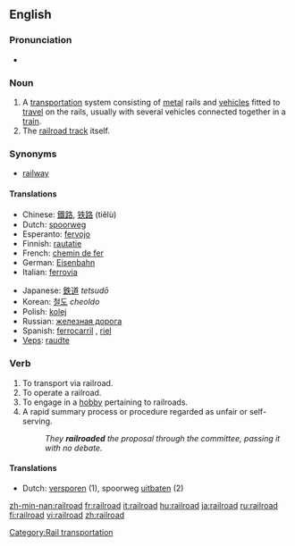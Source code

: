 {{wikipedia}}
==English==

===Pronunciation===
*{{audio|en-us-railroad.ogg|Audio (US)}}


===Noun===
{{en-noun}}

# A [[transportation]] system consisting of [[metal]] rails and [[vehicle]]s fitted to [[travel]] on the rails, usually with several vehicles connected together in a [[train]].
# The [[railroad track]] itself.

===Synonyms===
*[[railway]]

====Translations====
{{top}}
*Chinese: [[鐵路]], [[铁路]] (tiělù)
*Dutch: [[spoorweg]] {{m}}
*Esperanto: [[fervojo]]
*Finnish: [[rautatie]]
*French: [[chemin de fer]] {{m}}
*German: [[Eisenbahn]] {{f}}
*Italian: [[ferrovia]] {{f}}
{{mid}}
*Japanese: [[鉄道]] ''tetsudō''
*Korean: [[철도]] ''cheoldo''
*Polish: [[kolej]] {{f}}
*Russian: [[железная дорога]] {{f}}
*Spanish: [[ferrocarril]] {{m}}, [[riel]] {{m}}
*[[Veps]]: [[raudte]]
{{bottom}}

===Verb===
{{en-verb}}

# To transport via railroad.
# To operate a railroad.
# To engage in a [[hobby]] pertaining to railroads.
# A rapid summary process or procedure regarded as unfair or self-serving.
#:''They '''railroaded''' the proposal through the committee, passing it with no debate.''

====Translations====
{{rfc-trans}}
*Dutch: [[versporen]] (1), spoorweg [[uitbaten]] (2)

[[Category:Rail transportation]]

[[zh-min-nan:railroad]]
[[fr:railroad]]
[[it:railroad]]
[[hu:railroad]]
[[ja:railroad]]
[[ru:railroad]]
[[fi:railroad]]
[[vi:railroad]]
[[zh:railroad]]